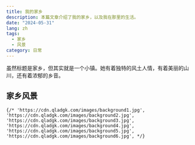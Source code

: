 ```yaml
---
title: 我的家乡
description: 本篇文章介绍了我的家乡，以及我在那里的生活。
date: "2024-05-31"
lang: zh
tags:
  - 家乡
  - 风景
category: 日常
---
```


虽然标题是家乡，但其实就是一个小镇。她有着独特的风土人情，有着美丽的山川，还有着浓郁的乡音。

## 家乡风景

    {/* 'https://cdn.qladgk.com/images/background1.jpg',
    'https://cdn.qladgk.com/images/background2.jpg',
    'https://cdn.qladgk.com/images/background3.jpg',
    'https://cdn.qladgk.com/images/background4.jpg',
    'https://cdn.qladgk.com/images/background5.jpg',
    'https://cdn.qladgk.com/images/background6.jpg', */}
